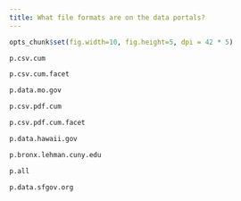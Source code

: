 ```yaml
---
title: What file formats are on the data portals?
---
```

```r
opts_chunk$set(fig.width=10, fig.height=5, dpi = 42 * 5)
```

```r
p.csv.cum
```

```r
p.csv.cum.facet
```

```r
p.data.mo.gov
```

```r
p.csv.pdf.cum
```

```r
p.csv.pdf.cum.facet
```

```r
p.data.hawaii.gov
```

```r
p.bronx.lehman.cuny.edu
```

```r
p.all
```

```r
p.data.sfgov.org
```
